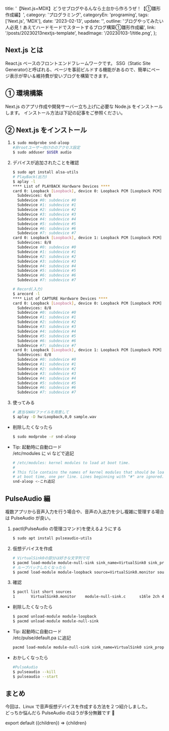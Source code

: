 
  title: '【Next.js+MDX】どうせブログやるんなら土台から作ろうぜ！【①雛形作成編】',
  category: 'プログラミング',
  categoryEn: 'programing',
  tags: ['Next.js', 'MDX'],
  date: '2023-02-13',
  update: '',
  outline: 'ブログやってみたい人必見！あえてハードモードでスタートするブログ構築①雛形作成編',
  link: '/posts/20230213nextjs-template',
  headImage: '/20230103-1/title.png',
};

## Next.js とは

React.js ベースのフロントエンドフレームワークです。
SSG（Static Site Generator)と呼ばれる、ページを事前ビルドする機能があるので、簡単にページ表示が早い＆維持費が安いブログを構築できます。

## ① 環境構築

Next.js のアプリ作成や開発サーバー立ち上げに必要な Node.js をインストールします。
インストール方法は下記の記事をご参照ください。

## ② Next.js をインストール

1.  ```bash
    $ sudo modprobe snd-aloop
    #非rootユーザー向けののアクセス設定
    $ sudo adduser $USER audio
    ```

2.  デバイスが追加されたことを確認

    ```bash
    $ sudo apt install alsa-utils
    # PlayBack(出力)
    $ aplay -l
    **** List of PLAYBACK Hardware Devices ****
    card 0: Loopback [Loopback], device 0: Loopback PCM [Loopback PCM]
      Subdevices: 6/8
      Subdevice #0: subdevice #0
      Subdevice #1: subdevice #1
      Subdevice #2: subdevice #2
      Subdevice #3: subdevice #3
      Subdevice #4: subdevice #4
      Subdevice #5: subdevice #5
      Subdevice #6: subdevice #6
      Subdevice #7: subdevice #7
    card 0: Loopback [Loopback], device 1: Loopback PCM [Loopback PCM]
      Subdevices: 8/8
      Subdevice #0: subdevice #0
      Subdevice #1: subdevice #1
      Subdevice #2: subdevice #2
      Subdevice #3: subdevice #3
      Subdevice #4: subdevice #4
      Subdevice #5: subdevice #5
      Subdevice #6: subdevice #6
      Subdevice #7: subdevice #7

    # Record(入力)
    $ arecord -l
    **** List of CAPTURE Hardware Devices ****
    card 0: Loopback [Loopback], device 0: Loopback PCM [Loopback PCM]
      Subdevices: 8/8
      Subdevice #0: subdevice #0
      Subdevice #1: subdevice #1
      Subdevice #2: subdevice #2
      Subdevice #3: subdevice #3
      Subdevice #4: subdevice #4
      Subdevice #5: subdevice #5
      Subdevice #6: subdevice #6
      Subdevice #7: subdevice #7
    card 0: Loopback [Loopback], device 1: Loopback PCM [Loopback PCM]
      Subdevices: 8/8
      Subdevice #0: subdevice #0
      Subdevice #1: subdevice #1
      Subdevice #2: subdevice #2
      Subdevice #3: subdevice #3
      Subdevice #4: subdevice #4
      Subdevice #5: subdevice #5
      Subdevice #6: subdevice #6
      Subdevice #7: subdevice #7
    ```

3.  使ってみる

    ```bash
    # 適当なWAVファイルを用意して
    $ aplay -D hw:Loopback,0,0 sample.wav
    ```

- 削除したくなったら

  ```bash
  $ sudo modprobe -r snd-aloop
  ```

- Tip: 起動時に自動ロード  
   /etc/modules に vi などで追記
  ```sh
  # /etc/modules: kernel modules to load at boot time.
  #
  # This file contains the names of kernel modules that should be loaded
  # at boot time, one per line. Lines beginning with "#" are ignored.
  snd-aloop <-これ追記
  ```

## PulseAudio 編

複数アプリから音声入力を行う場合や、音声の入出力を少し複雑に管理する場合は PulseAudio が良い。

1. pactl(PulseAudio の管理コマンド)を使えるようにする
   ```bash
   $ sudo apt install pulseaudio-utils
   ```
2. 仮想デバイスを作成

   ```bash
   # VirtualSink0の部分は好きな文字列で可
   $ pacmd load-module module-null-sink sink_name=VirtualSink0 sink_properties=device.description=VirtualSink0
   # ループバックしたくなったら
   $ pacmd load-module module-loopback source=VirtualSink0.monitor source_dont_move=true
   ```

3. 確認
   ```bash
   $ pactl list short sources
   1       VirtualSink0.monitor    module-null-sink.c      s16le 2ch 44100Hz       SUSPENDED
   ```

- 削除したくなったら

  ```bash
  $ pacmd unload-module module-loopback
  $ pacmd unload-module module-null-sink
  ```

- Tip: 起動時に自動ロード  
  /etc/pulse/default.pa に追記

  ```sh
  pacmd load-module module-null-sink sink_name=VirtualSink0 sink_properties=device.description=VirtualSink0
  ```

- おかしくなったら

  ```bash
  #PulseAudio
  $ pulseaudio --kill
  $ pulseaudio --start
  ```

## まとめ

今回は、Linux で音声仮想デバイスを作成する方法を２つ紹介しました。  
どっちか悩んだら PulseAudio のほうが多分無難です 🍵

<Meta title={meta.title} description={meta.outline} url={meta.link}></Meta>
export default ({children}) => <BlogLayout meta={meta}>{children}</BlogLayout>
